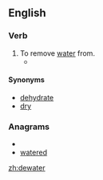 ==English==

===Verb===
{{en-verb}}

# To remove [[water]] from.
#*{{quote-book
|year=2004
|author=David A. Tillman and N. S. Harding
|title=Fuels of opportunity: characteristics and uses in combustion systems
|chapter=3
|isbn=0080441629
|page=89
|passage=In the 20<sup>th</sup> century, when the mechanical separation of impurities based upon specific gravity separations and the removal of fine coal particles which are difficult to handle and '''dewater''' became the technology of choice, the bituminous coal mining industry produced vast quantities of both gob and fines.}}


====Synonyms====
*[[dehydrate]]
*[[dry]]

===Anagrams===
* {{alphagram|adeertw}}
* [[watered#English|watered]]


[[zh:dewater]]